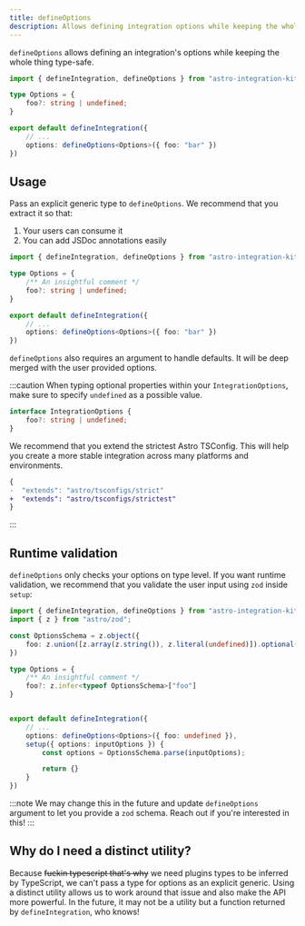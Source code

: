```yaml
---
title: defineOptions
description: Allows defining integration options while keeping the whole thing type-safe.
---
```


`defineOptions` allows defining an integration's options while keeping the whole thing type-safe.

```ts title="my-integration/index.ts" "defineOptions" ins={3-5,9}
import { defineIntegration, defineOptions } from "astro-integration-kit";

type Options = {
    foo?: string | undefined;
}

export default defineIntegration({
    // ...
    options: defineOptions<Options>({ foo: "bar" })
})
```

## Usage

Pass an explicit generic type to `defineOptions`. We recommend that you extract it so that:

1. Your users can consume it
2. You can add JSDoc annotations easily

```ts title="my-integration/index.ts" ins={3-6,10}
import { defineIntegration, defineOptions } from "astro-integration-kit";

type Options = {
    /** An insightful comment */
    foo?: string | undefined;
}

export default defineIntegration({
    // ...
    options: defineOptions<Options>({ foo: "bar" })
})
```

`defineOptions` also requires an argument to handle defaults. It will be deep merged
with the user provided options.

:::caution
When typing optional properties within your `IntegrationOptions`, make sure to specify `undefined` as a possible value.

```ts "undefined"
interface IntegrationOptions {
    foo?: string | undefined;
}
```

We recommend that you extend the strictest Astro TSConfig. This will help you create a more stable
integration across many platforms and environments.

```diff lang="json"
{
-  "extends": "astro/tsconfigs/strict"
+  "extends": "astro/tsconfigs/strictest"
}
```
:::

## Runtime validation

`defineOptions` only checks your options on type level. If you want runtime validation,
we recommend that you validate the user input using `zod` inside `setup`:

```ts title="my-integration/index.ts"
import { defineIntegration, defineOptions } from "astro-integration-kit";
import { z } from "astro/zod";

const OptionsSchema = z.object({
    foo: z.union([z.array(z.string()), z.literal(undefined)]).optional()
})

type Options = {
    /** An insightful comment */
    foo?: z.infer<typeof OptionsSchema>["foo"]
}


export default defineIntegration({
    // ...
    options: defineOptions<Options>({ foo: undefined }),
    setup({ options: inputOptions }) {
        const options = OptionsSchema.parse(inputOptions);

        return {}
    }
})
```

:::note
We may change this in the future and update `defineOptions` argument to let you provide
a `zod` schema. Reach out if you're interested in this!
:::

## Why do I need a distinct utility?

Because ~~fuckin typescript that's why~~ we need plugins types to be inferred by TypeScript, we can't pass a type for
options as an explicit generic. Using a distinct utility allows us to work around that
issue and also make the API more powerful. In the future, it may not be a utility but a
function returned by `defineIntegration`, who knows!
